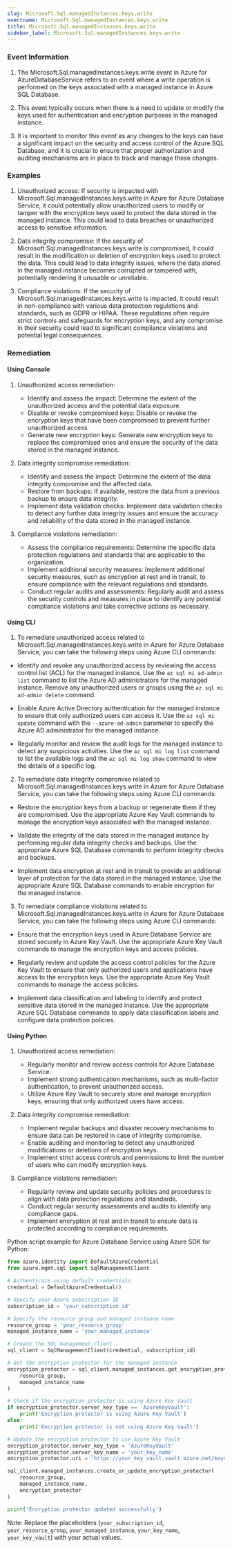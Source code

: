 ```yaml
--- 
slug: Microsoft.Sql.managedInstances.keys.write
eventname: Microsoft.Sql.managedInstances.keys.write
title: Microsoft.Sql.managedInstances.keys.write
sidebar_label: Microsoft.Sql.managedInstances.keys.write
---
```

                       
### Event Information

1. The Microsoft.Sql.managedInstances.keys.write event in Azure for AzureDatabaseService refers to an event where a write operation is performed on the keys associated with a managed instance in Azure SQL Database.

2. This event typically occurs when there is a need to update or modify the keys used for authentication and encryption purposes in the managed instance.

3. It is important to monitor this event as any changes to the keys can have a significant impact on the security and access control of the Azure SQL Database, and it is crucial to ensure that proper authorization and auditing mechanisms are in place to track and manage these changes.


### Examples

1. Unauthorized access: If security is impacted with Microsoft.Sql.managedInstances.keys.write in Azure for Azure Database Service, it could potentially allow unauthorized users to modify or tamper with the encryption keys used to protect the data stored in the managed instance. This could lead to data breaches or unauthorized access to sensitive information.

2. Data integrity compromise: If the security of Microsoft.Sql.managedInstances.keys.write is compromised, it could result in the modification or deletion of encryption keys used to protect the data. This could lead to data integrity issues, where the data stored in the managed instance becomes corrupted or tampered with, potentially rendering it unusable or unreliable.

3. Compliance violations: If the security of Microsoft.Sql.managedInstances.keys.write is impacted, it could result in non-compliance with various data protection regulations and standards, such as GDPR or HIPAA. These regulations often require strict controls and safeguards for encryption keys, and any compromise in their security could lead to significant compliance violations and potential legal consequences.

### Remediation

#### Using Console

1. Unauthorized access remediation:
   - Identify and assess the impact: Determine the extent of the unauthorized access and the potential data exposure.
   - Disable or revoke compromised keys: Disable or revoke the encryption keys that have been compromised to prevent further unauthorized access.
   - Generate new encryption keys: Generate new encryption keys to replace the compromised ones and ensure the security of the data stored in the managed instance.

2. Data integrity compromise remediation:
   - Identify and assess the impact: Determine the extent of the data integrity compromise and the affected data.
   - Restore from backups: If available, restore the data from a previous backup to ensure data integrity.
   - Implement data validation checks: Implement data validation checks to detect any further data integrity issues and ensure the accuracy and reliability of the data stored in the managed instance.

3. Compliance violations remediation:
   - Assess the compliance requirements: Determine the specific data protection regulations and standards that are applicable to the organization.
   - Implement additional security measures: Implement additional security measures, such as encryption at rest and in transit, to ensure compliance with the relevant regulations and standards.
   - Conduct regular audits and assessments: Regularly audit and assess the security controls and measures in place to identify any potential compliance violations and take corrective actions as necessary.

#### Using CLI

1. To remediate unauthorized access related to Microsoft.Sql.managedInstances.keys.write in Azure for Azure Database Service, you can take the following steps using Azure CLI commands:

- Identify and revoke any unauthorized access by reviewing the access control list (ACL) for the managed instance. Use the `az sql mi ad-admin list` command to list the Azure AD administrators for the managed instance. Remove any unauthorized users or groups using the `az sql mi ad-admin delete` command.

- Enable Azure Active Directory authentication for the managed instance to ensure that only authorized users can access it. Use the `az sql mi update` command with the `--azure-ad-admin` parameter to specify the Azure AD administrator for the managed instance.

- Regularly monitor and review the audit logs for the managed instance to detect any suspicious activities. Use the `az sql mi log list` command to list the available logs and the `az sql mi log show` command to view the details of a specific log.

2. To remediate data integrity compromise related to Microsoft.Sql.managedInstances.keys.write in Azure for Azure Database Service, you can take the following steps using Azure CLI commands:

- Restore the encryption keys from a backup or regenerate them if they are compromised. Use the appropriate Azure Key Vault commands to manage the encryption keys associated with the managed instance.

- Validate the integrity of the data stored in the managed instance by performing regular data integrity checks and backups. Use the appropriate Azure SQL Database commands to perform integrity checks and backups.

- Implement data encryption at rest and in transit to provide an additional layer of protection for the data stored in the managed instance. Use the appropriate Azure SQL Database commands to enable encryption for the managed instance.

3. To remediate compliance violations related to Microsoft.Sql.managedInstances.keys.write in Azure for Azure Database Service, you can take the following steps using Azure CLI commands:

- Ensure that the encryption keys used in Azure Database Service are stored securely in Azure Key Vault. Use the appropriate Azure Key Vault commands to manage the encryption keys and access policies.

- Regularly review and update the access control policies for the Azure Key Vault to ensure that only authorized users and applications have access to the encryption keys. Use the appropriate Azure Key Vault commands to manage the access policies.

- Implement data classification and labeling to identify and protect sensitive data stored in the managed instance. Use the appropriate Azure SQL Database commands to apply data classification labels and configure data protection policies.

#### Using Python

1. Unauthorized access remediation:
   - Regularly monitor and review access controls for Azure Database Service.
   - Implement strong authentication mechanisms, such as multi-factor authentication, to prevent unauthorized access.
   - Utilize Azure Key Vault to securely store and manage encryption keys, ensuring that only authorized users have access.

2. Data integrity compromise remediation:
   - Implement regular backups and disaster recovery mechanisms to ensure data can be restored in case of integrity compromise.
   - Enable auditing and monitoring to detect any unauthorized modifications or deletions of encryption keys.
   - Implement strict access controls and permissions to limit the number of users who can modify encryption keys.

3. Compliance violations remediation:
   - Regularly review and update security policies and procedures to align with data protection regulations and standards.
   - Conduct regular security assessments and audits to identify any compliance gaps.
   - Implement encryption at rest and in transit to ensure data is protected according to compliance requirements.

Python script example for Azure Database Service using Azure SDK for Python:

```python
from azure.identity import DefaultAzureCredential
from azure.mgmt.sql import SqlManagementClient

# Authenticate using default credentials
credential = DefaultAzureCredential()

# Specify your Azure subscription ID
subscription_id = 'your_subscription_id'

# Specify the resource group and managed instance name
resource_group = 'your_resource_group'
managed_instance_name = 'your_managed_instance'

# Create the SQL management client
sql_client = SqlManagementClient(credential, subscription_id)

# Get the encryption protector for the managed instance
encryption_protector = sql_client.managed_instances.get_encryption_protector(
    resource_group,
    managed_instance_name
)

# Check if the encryption protector is using Azure Key Vault
if encryption_protector.server_key_type == 'AzureKeyVault':
    print('Encryption protector is using Azure Key Vault')
else:
    print('Encryption protector is not using Azure Key Vault')

# Update the encryption protector to use Azure Key Vault
encryption_protector.server_key_type = 'AzureKeyVault'
encryption_protector.server_key_name = 'your_key_name'
encryption_protector.uri = 'https://your_key_vault.vault.azure.net/keys/your_key_name'

sql_client.managed_instances.create_or_update_encryption_protector(
    resource_group,
    managed_instance_name,
    encryption_protector
)

print('Encryption protector updated successfully')
```

Note: Replace the placeholders (`your_subscription_id`, `your_resource_group`, `your_managed_instance`, `your_key_name`, `your_key_vault`) with your actual values.


 